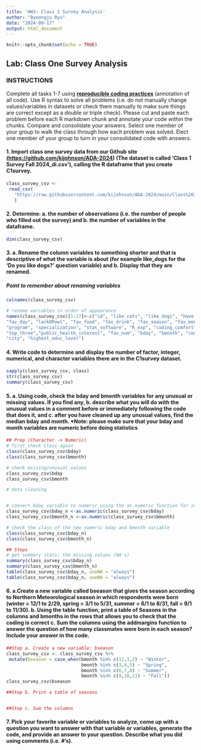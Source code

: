 ```yaml
---
title: 'HW3: Class 1 Survey Analysis'
author: "Byeongju Ryu"
date: "2024-09-17"
output: html_document
---
```


```r
knitr::opts_chunk$set(echo = TRUE)
```

## Lab: Class One Survey Analysis

### INSTRUCTIONS

Complete all tasks 1-7 using [**reproducible coding practices**]{.underline} (annotation of all code). Use R syntax to solve all problems (i.e. do not manually change values/variables in datasets or check them manually to make sure things are correct except as a double or triple check). Please cut and paste each problem before each R markdown chunk and annotate your code within the chunks. Compare and consolidate your answers. Select one member of your group to walk the class through how each problem was solved. Elect one member of your group to turn in your consolidated code with answers.

#### 1. Import class one survey data from our Github site (<https://github.com/kijohnson/ADA-2024>) (The dataset is called ‘Class 1 Survey Fall 2024_di.csv’), calling the R dataframe that you create C1survey.

```r
class_survey_csv <-
 read_csv(
   "https://raw.githubusercontent.com/kijohnson/ADA-2024/main/Class%201%20(Getting%20started%20and%20RR%20I)/Lab/Class%201%20Survey%20Fall%202024_di.csv"
   )
```

#### 2. Determine: a. the number of observations (i.e. the number of people who filled out the survey) and b. the number of variables in the dataframe.

```r
dim(class_survey_csv)
```

#### 3. a. Rename the column variables to something shorter and that is descriptive of what the variable is about (for example like_dogs for the ‘Do you like dogs?’ question variable) and b. Display that they are renamed.

##### Point to remember about renaming variables

```r
colnames(class_survey_csv)
```

```r
# rename variables in order of appearance
names(class_survey_csv)[1:27]<-c("id", "like_cats", "like_dogs", "have_desert", "slogan",
"fav_day", "larkORowl", "fav_food", "fav_drink", "fav_season", "fav_month", "hobby",
"program", "specialization", "stat_software", "R_exp", "coding_comfort", "coding_length",
"top_three","public_health_interest", "fav_num", "bday", "bmonth", "country", "state",
"city", "highest_educ_level")
```

#### 4. Write code to determine and display the number of factor, integer, numerical, and character variables there are in the C1survey dataset.

```r
sapply(class_survey_csv, class)
str(class_survey_csv)
summary(class_survey_csv)
```

#### 5. a. Using code, check the bday and bmonth variables for any unusual or missing values. If you find any, b. describe what you will do with the unusual values in a comment before or immediately following the code that does it, and c. after you have cleaned up any unusual values, find the median bday and month. \*Note: please make sure that your bday and month variables are numeric before doing statistics

```r
## Prep (Character -> Numeric)
# first check class again
class(class_survey_csv$bday)
class(class_survey_csv$bmonth)

# check missing/unusual values
class_survey_csv$bday
class_survey_csv$bmonth

# data cleaning


# convert bday variable to numeric using the as.numeric function for stats
class_survey_csv$bday_n <-as.numeric(class_survey_csv$bday)
class_survey_csv$bmonth_n <-as.numeric(class_survey_csv$bmonth)

# check the class of the new numeric bday and bmonth variable
class(class_survey_csv$bday_n)
class(class_survey_csv$bmonth_n)

## Steps
# get summary stats; the missing values (NA's)
summary(class_survey_csv$bday_n)
summary(class_survey_csv$bmonth_n)
table(class_survey_csv$bday_n, useNA = "always")
table(class_survey_csv$bday_n, useNA = "always")
```

#### 6. a.Create a new variable called bseason that gives the season according to Northern Meteorological season in which respondents were born (winter = 12/1 to 2/29, spring = 3/1 to 5/31, summer = 6/1 to 8/31, fall = 9/1 to 11/30). b. Using the table function, print a table of Seasons in the columns and bmonths in the rows that allows you to check that the coding is correct c. Sum the columns using the addmargins function to answer the question of how many classmates were born in each season? Include your answer in the code.

```r
##Step a. Create a new variable: bseason
class_survey_csv <- class_survey_csv %>%
 mutate(bseason = case_when(bmonth %in% c(12,1,2) ~ "Winter",
                            bmonth %in% c(3,4,5) ~ "Spring",
                            bmonth %in% c(6,7,8) ~ "Summer",
                            bmonth %in% c(9,10,11) ~ "Fall"))
class_survey_csv$bseason

##Step b. Print a table of seasons


##Step c. Sum the columns
```


#### 7. Pick your favorite variable or variables to analyze, come up with a question you want to answer with that variable or variables, generate the code, and provide an answer to your question. Describe what you did using comments (i.e. #’s).

